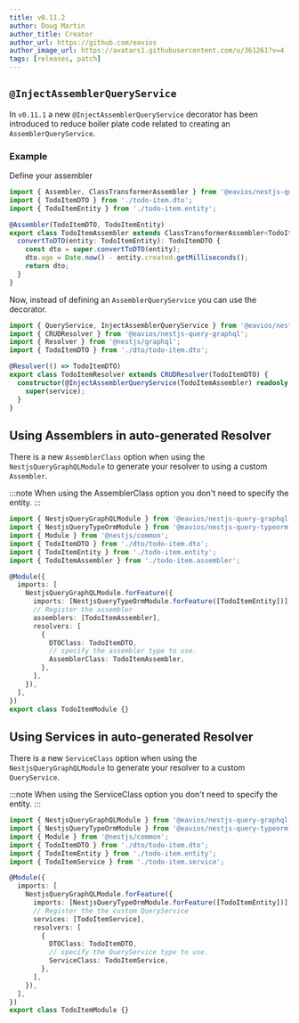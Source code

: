 ```yaml
---
title: v0.11.2
author: Doug Martin
author_title: Creator
author_url: https://github.com/eavios
author_image_url: https://avatars1.githubusercontent.com/u/361261?v=4
tags: [releases, patch]
---
```



## `@InjectAssemblerQueryService`

In `v0.11.1` a new `@InjectAssemblerQueryService` decorator has been introduced to reduce boiler plate code related to creating an `AssemblerQueryService`.

### Example

Define your assembler

```ts title="todo-item.assembler.ts"
import { Assembler, ClassTransformerAssembler } from '@eavios/nestjs-query-core';
import { TodoItemDTO } from './todo-item.dto';
import { TodoItemEntity } from './todo-item.entity';

@Assembler(TodoItemDTO, TodoItemEntity)
export class TodoItemAssembler extends ClassTransformerAssembler<TodoItemDTO, TodoItemEntity> {
  convertToDTO(entity: TodoItemEntity): TodoItemDTO {
    const dto = super.convertToDTO(entity);
    dto.age = Date.now() - entity.created.getMilliseconds();
    return dto;
  }
}

```

Now, instead of defining an `AssemblerQueryService` you can use the decorator.

```ts title="todo-item.resolver.ts" {8}
import { QueryService, InjectAssemblerQueryService } from '@eavios/nestjs-query-core';
import { CRUDResolver } from '@eavios/nestjs-query-graphql';
import { Resolver } from '@nestjs/graphql';
import { TodoItemDTO } from './dto/todo-item.dto';

@Resolver(() => TodoItemDTO)
export class TodoItemResolver extends CRUDResolver(TodoItemDTO) {
  constructor(@InjectAssemblerQueryService(TodoItemAssembler) readonly service: QueryService<TodoItemDTO>) {
    super(service);
  }
}
```

## Using Assemblers in auto-generated Resolver

There is a new `AssemblerClass` option when using the `NestjsQueryGraphQLModule` to generate your resolver to using a custom `Assembler`.

:::note
When using the AssemblerClass option you don't need to specify the entity.
:::

```ts title="todo-item.module.ts" {12-13,17-18}
import { NestjsQueryGraphQLModule } from '@eavios/nestjs-query-graphql';
import { NestjsQueryTypeOrmModule } from '@eavios/nestjs-query-typeorm';
import { Module } from '@nestjs/common';
import { TodoItemDTO } from './dto/todo-item.dto';
import { TodoItemEntity } from './todo-item.entity';
import { TodoItemAssembler } from './todo-item.assembler';

@Module({
  imports: [
    NestjsQueryGraphQLModule.forFeature({
      imports: [NestjsQueryTypeOrmModule.forFeature([TodoItemEntity])],
      // Register the assembler
      assemblers: [TodoItemAssembler],
      resolvers: [
        {
          DTOClass: TodoItemDTO,
          // specify the assembler type to use.
          AssemblerClass: TodoItemAssembler,
        },
      ],
    }),
  ],
})
export class TodoItemModule {}

```

## Using Services in auto-generated Resolver

There is a new `ServiceClass` option when using the `NestjsQueryGraphQLModule` to generate your resolver to a custom `QueryService`.

:::note
When using the ServiceClass option you don't need to specify the entity.
:::

```ts title="todo-item.module.ts" {12-13,17-18}
import { NestjsQueryGraphQLModule } from '@eavios/nestjs-query-graphql';
import { NestjsQueryTypeOrmModule } from '@eavios/nestjs-query-typeorm';
import { Module } from '@nestjs/common';
import { TodoItemDTO } from './dto/todo-item.dto';
import { TodoItemEntity } from './todo-item.entity';
import { TodoItemService } from './todo-item.service';

@Module({
  imports: [
    NestjsQueryGraphQLModule.forFeature({
      imports: [NestjsQueryTypeOrmModule.forFeature([TodoItemEntity])],
      // Register the the custom QueryService
      services: [TodoItemService],
      resolvers: [
        {
          DTOClass: TodoItemDTO,
          // specify the QueryService type to use.
          ServiceClass: TodoItemService,
        },
      ],
    }),
  ],
})
export class TodoItemModule {}
```

